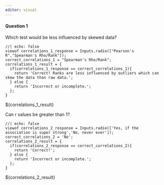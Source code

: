 ```yaml
---
editor: visual
---
```


#### Question 1

Which test would be less influenced by skewed data?
```ojs
//| echo: false
viewof correlations_1_response = Inputs.radio(["Pearson's R","Spearman's Rho/Rank"]);
correct_correlations_1 = "Spearman's Rho/Rank";
correlations_1_result = {
  if(correlations_1_response == correct_correlations_1){
    return 'Correct! Ranks are less influenced by outliers which can skew the data than raw data.';
  } else {
    return 'Incorrect or incomplete.';
  };
}
```
${correlations_1_result}

Can r values be greater than 1?
```ojs
//| echo: false
viewof correlations_2_response = Inputs.radio(['Yes, if the association is super strong','No, never ever']);
correct_correlations_2 = 'No';
correlations_2_result = {
  if(correlations_2_response == correct_correlations_2){
    return 'Correct!';
  } else {
    return 'Incorrect or incomplete.';
  };
}
```
${correlations_2_result}